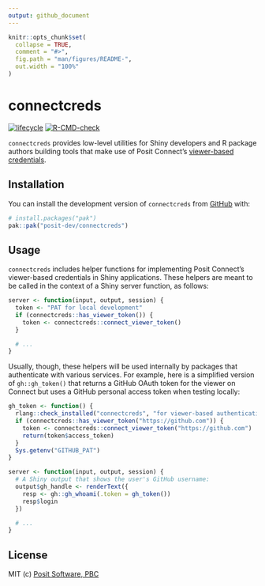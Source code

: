 ```yaml
---
output: github_document
---
```


<!-- README.md is generated from README.Rmd. Please edit that file -->

```r
knitr::opts_chunk$set(
  collapse = TRUE,
  comment = "#>",
  fig.path = "man/figures/README-",
  out.width = "100%"
)
```

# connectcreds

<!-- badges: start -->
[![lifecycle](https://img.shields.io/badge/lifecycle-experimental-orange.svg)](https://lifecycle.r-lib.org/articles/stages.html)
[![R-CMD-check](https://github.com/posit-dev/connectcreds/actions/workflows/R-CMD-check.yaml/badge.svg)](https://github.com/posit-dev/connectcreds/actions/workflows/R-CMD-check.yaml)
<!-- badges: end -->

`connectcreds` provides low-level utilities for Shiny developers and R package
authors building tools that make use of Posit Connect's [viewer-based
credentials](https://docs.posit.co/connect/admin/integrations/oauth-integrations/).

## Installation

You can install the development version of `connectcreds` from
[GitHub](https://github.com/) with:

``` r
# install.packages("pak")
pak::pak("posit-dev/connectcreds")
```

## Usage

`connectcreds` includes helper functions for implementing Posit Connect's
viewer-based credentials in Shiny applications. These helpers are meant to be
called in the context of a Shiny server function, as follows:

```r
server <- function(input, output, session) {
  token <- "PAT for local development"
  if (connectcreds::has_viewer_token()) {
    token <- connectcreds::connect_viewer_token()
  }

  # ...
}
```

Usually, though, these helpers will be used internally by packages that
authenticate with various services. For example, here is a simplified version of
`gh::gh_token()` that returns a GitHub OAuth token for the viewer on Connect but
uses a GitHub personal access token when testing locally:

```r
gh_token <- function() {
  rlang::check_installed("connectcreds", "for viewer-based authentication")
  if (connectcreds::has_viewer_token("https://github.com")) {
    token <- connectcreds::connect_viewer_token("https://github.com")
    return(token$access_token)
  }
  Sys.getenv("GITHUB_PAT")
}

server <- function(input, output, session) {
  # A Shiny output that shows the user's GitHub username:
  output$gh_handle <- renderText({
    resp <- gh::gh_whoami(.token = gh_token())
    resp$login
  })

  # ...
}
```

## License

MIT (c) [Posit Software, PBC](https://posit.co)
